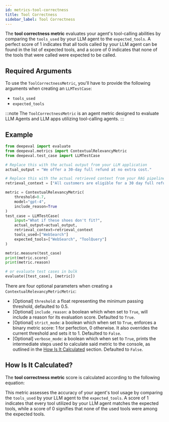 ```yaml
---
id: metrics-tool-correctness
title: Tool Correctness
sidebar_label: Tool Correctness
---
```



The **tool correctness metric** evaluates your agent's tool-calling abilities by comparing the `tools_used` by your LLM agent to the `expected_tools`. A perfect score of 1 indicates that all tools called by your LLM agent can be found in the list of expected tools, and a score of 0 indicates that none of the tools that were called were expected to be called.

## Required Arguments

To use the `ToolCorrectnessMetric`, you'll have to provide the following arguments when creating an `LLMTestCase`:

- `tools_used`
- `expected_tools`

:::note
The `ToolCorrectnessMetric` is an agent metric designed to evaluate LLM Agents and LLM apps utilizing tool-calling agents.
:::

## Example

```python
from deepeval import evaluate
from deepeval.metrics import ContextualRelevancyMetric
from deepeval.test_case import LLMTestCase

# Replace this with the actual output from your LLM application
actual_output = "We offer a 30-day full refund at no extra cost."

# Replace this with the actual retrieved context from your RAG pipeline
retrieval_context = ["All customers are eligible for a 30 day full refund at no extra cost."]

metric = ContextualRelevancyMetric(
    threshold=0.7,
    model="gpt-4",
    include_reason=True
)
test_case = LLMTestCase(
    input="What if these shoes don't fit?",
    actual_output=actual_output,
    retrieval_context=retrieval_context
    tools_used=["WebSearch"]
    expected_tools=["WebSearch", "ToolQuery"]
)

metric.measure(test_case)
print(metric.score)
print(metric.reason)

# or evaluate test cases in bulk
evaluate([test_case], [metric])
```

There are four optional parameters when creating a `ContextualRelevancyMetricMetric`:

- [Optional] `threshold`: a float representing the minimum passing threshold, defaulted to 0.5.
- [Optional] `include_reason`: a boolean which when set to `True`, will include a reason for its evaluation score. Defaulted to `True`.
- [Optional] `strict_mode`: a boolean which when set to `True`, enforces a binary metric score: 1 for perfection, 0 otherwise. It also overrides the current threshold and sets it to 1. Defaulted to `False`.
- [Optional] `verbose_mode`: a boolean which when set to `True`, prints the intermediate steps used to calculate said metric to the console, as outlined in the [How Is It Calculated](#how-is-it-calculated) section. Defaulted to `False`.

## How Is It Calculated?

The **tool correctness metric** score is calculated according to the following equation:

<Equation
  formula="\text{Tool Correctness} = \frac{\text{Number of Correctly Used Tools}}{\text{Total Number of Tools Used}}
"
/>

This metric assesses the accuracy of your agent's tool usage by comparing the `tools_used` by your LLM agent to the `expected_tools`. A score of 1 indicates that every tool utilized by your LLM agent matches the expected tools, while a score of 0 signifies that none of the used tools were among the expected tools.
